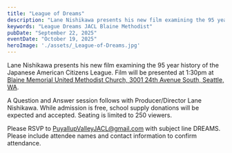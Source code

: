 ```yaml
---
title: "League of Dreams"
description: "Lane Nishikawa presents his new film examining the 95 year history of the Japanese American Citizens League on October 19th at Blaine Memorial United Methodist Church"
keywords: "League Dreams JACL Blaine Methodist"
pubDate: "September 22, 2025"
eventDate: "October 19, 2025"
heroImage: './assets/_League-of-Dreams.jpg'
---
```


Lane Nishikawa presents his new film examining the 95 year history of the Japanese American Citizens League. 
Film will be presented at 1:30pm at <a href="https://blaineonline.org/">Blaine Memorial United Methodist Church, 3001 24th Avenue South, Seattle, WA</a>. 

A Question and Answer session follows with Producer/Director Lane Nishikawa. While admission is free, school supply donations will be expected and accepted. Seating is limited to 250 viewers.

Please RSVP to [PuyallupValleyJACL@gmail.com](mailto:PuyallupValleyJACL@gmail.com?subject=DREAMS) with subject line DREAMS. Please include attendee names and contact information to confirm attendance.